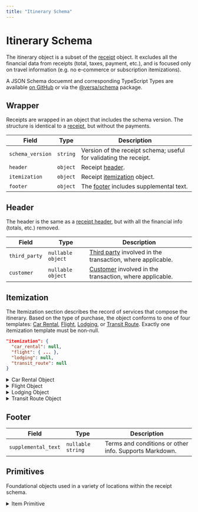```yaml
---
title: "Itinerary Schema"
---
```


# Itinerary Schema

The itinerary object is a subset of the [receipt](/receipt) object. It excludes all the financial data from receipts (total, taxes, payment, etc.), and is focused only on travel information (e.g. no e-commerce or subscription itemizations).

A JSON Schema docuemnt and corresponding TypeScript Types are available [on GitHub](https://github.com/versa-protocol/schema/blob/main/data/itinerary.schema.json) or via the [@versa/schema](https://www.npmjs.com/package/@versa/schema) package.

## Wrapper

Receipts are wrapped in an object that includes the schema version. The structure is identical to a [receipt](/receipt), but without the payments.

| Field            | Type     | Description                                                       |
| ---------------- | -------- | ----------------------------------------------------------------- |
| `schema_version` | `string` | Version of the receipt schema; useful for validating the receipt. |
| `header`         | `object` | Receipt [header](#header).                                        |
| `itemization`    | `object` | Receipt [itemization](#itemization) object.                       |
| `footer`         | `object` | The [footer](/#footer) includes supplemental text.                |

## Header

The header is the same as a [receipt header](/receipt#header), but with all the financial info (totals, etc.) removed.

| Field         | Type              | Description                                                                        |
| ------------- | ----------------- | ---------------------------------------------------------------------------------- |
| `third_party` | `nullable object` | [Third party](/receipt#third-party) involved in the transaction, where applicable. |
| `customer`    | `nullable object` | [Customer](/receipt#customer) involved in the transaction, where applicable.       |

## Itemization

The Itemization section describes the record of services that compose the itinerary. Based on the type of purchase, the object conforms to one of four templates: [Car Rental](#car-rental), [Flight](#flight), [Lodging](#lodging), or [Transit Route](#transit-route). Exactly one itemization template must be non-null.

```json
"itemization": {
  "car_rental": null,
  "flight": { ... },
  "lodging": null,
  "transit_route": null
}
```

<details>
<summary>Car Rental Object</summary>
<article>

### Car Rental

View a complete [car rental itinerary](https://raw.githubusercontent.com/versa-protocol/schema/refs/heads/main/examples/itinerary/car_rental.json) example.

```JSON
"car_rental": {
  "rental_at": 1713196492,
  "return_at": 1713415500,
  "rental_location": { ... },
  "return_location": { ... },
  "vehicle": {
    "description": "Polestar 2",
    "image": null
  },
  "driver_name": "Henry Ford",
  "odometer_reading_in": 100,
  "odometer_reading_out": 210,
  "items": [ ... ],
  "metadata": [],
}
```

| Field                  | Type               | Description                                                               |
| ---------------------- | ------------------ | ------------------------------------------------------------------------- |
| `rental_at`            | `integer`          | Rental time. Measured in seconds since the Unix epoch.                    |
| `return_at`            | `integer`          | Return time. Measured in seconds since the Unix epoch.                    |
| `rental_location`      | `object`           | A [place](/receipts#place) describing the rental location.                |
| `return_location`      | `object`           | A [place](/receipts#place) describing the return location.                |
| `vehicle`              | `object`           | A [vehicle](#vehicle) object.                                             |
| `driver_name`          | `nullable string`  |                                                                           |
| `odometer_reading_in`  | `nullable integer` |                                                                           |
| `odometer_reading_out` | `nullable integer` |                                                                           |
| `items`                | `array`            | An array of generic [item](#item) objects.                                |
| `metadata`             | `array`            | Array of [metadata](/receipts#metadata) objects, for any additional info. |

#### Vehicle

| Field         | Type              | Description   |
| ------------- | ----------------- | ------------- |
| `description` | `string`          | Type of car.  |
| `image`       | `nullable string` | Image of car. |

</article>
</details>

<details>
<summary>Flight Object</summary>
<article>

### Flight

View a complete [flight itinerary](https://raw.githubusercontent.com/versa-protocol/schema/refs/heads/main/examples/itinerary/flight.json) example.

| Field               | Type              | Description                            |
| ------------------- | ----------------- | -------------------------------------- |
| `tickets`           | `array`           | An array of [ticket](#ticket) objects. |
| `itinerary_locator` | `nullable string` |                                        |

#### Tickets

| Field            | Type              | Description                                                               |
| ---------------- | ----------------- | ------------------------------------------------------------------------- |
| `segments`       | `array`           | Array of [segments](#segments).                                           |
| `number`         | `nullable string` |                                                                           |
| `record_locator` | `nullable string` |                                                                           |
| `passenger`      | `nullable string` |                                                                           |
| `metadata`       | `array`           | Array of [metadata](/receipts#metadata) objects, for any additional info. |

#### Segments

| Field                    | Type               | Description                                                                                                          |
| ------------------------ | ------------------ | -------------------------------------------------------------------------------------------------------------------- |
| `departure_airport_code` | `string`           | The three-letter IATA airport code that the flight departed from.                                                    |
| `arrival_airport_code`   | `string`           | The three-letter IATA airport code of the flight’s destination.                                                      |
| `departure_at`           | `nullable integer` | Departure time. Measured in seconds since the Unix epoch.                                                            |
| `arrival_at`             | `nullable integer` | Arrival time. Measured in seconds since the Unix epoch.                                                              |
| `departure_tz`           | `nullable string`  | A list of possible time zone values is maintained at the [IANA Time Zone Database](https://www.iana.org/time-zones). |
| `arrival_tz`             | `nullable string`  | A list of possible time zone values is maintained at the [IANA Time Zone Database](https://www.iana.org/time-zones). |
| `flight_number`          | `nullable string`  | The two-letter IATA airline designator followed by a one to four digit number (e.g. 'DL123').                        |
| `class_of_service`       | `nullable string`  |                                                                                                                      |
| `seat`                   | `nullable string`  |                                                                                                                      |
| `aircraft_type`          | `nullable string`  | The ICAO code of the aircraft.                                                                                       |
| `metadata`               | `array`            | Array of [metadata](/receipts#metadata) objects, for any additional info.                                            |

</article>
</details>

<details>
<summary>Lodging Object</summary>
<article>

### Lodging

View a complete [lodging itinerary](https://raw.githubusercontent.com/versa-protocol/schema/refs/heads/main/examples/itinerary/lodging.json) example.

```JSON
lodging: {
  "check_in": 1713196492,
  "check_out": 1713473361,
  "guests": [ ... ],
  "room": "806",
  "location": { ... },
  "items": [ ... ],
  "metadata": [],
}
```

| Field       | Type              | Description                                                                                                  |
| ----------- | ----------------- | ------------------------------------------------------------------------------------------------------------ |
| `check_in`  | `int`             | Check-in date-time. Measured in seconds since the Unix epoch.                                                |
| `check_out` | `int`             | Check-out date-time. Measured in seconds since the Unix epoch.                                               |
| `guests`    | `array`           | Array of [person](#person) objects.                                                                          |
| `room`      | `nullable string` | Room number.                                                                                                 |
| `location`  | `nullable object` | A [place](/receipts#place) object describing the hotel / lodging.                                            |
| `items`     | `array`           | An array of generic [item](#item) objects. This includes the room rate, as well as incidentals / full folio. |
| `metadata`  | `array`           | Array of [metadata](/receipts#metadata) objects, for any additional info.                                    |

</article>
</details>

<details>
<summary>Transit Route Object</summary>
<article>

### Transit Route

A route, typically used by rideshare / taxi services, or rail / bus / ferry / etc. View complete [taxi itinerary](https://raw.githubusercontent.com/versa-protocol/schema/refs/heads/main/examples/itinerary/rideshare.json) or [rail itinerary](https://raw.githubusercontent.com/versa-protocol/schema/refs/heads/main/examples/itinerary/rail.json) examples.

```JSON
"transit_route": {
  "transit_route_items": [{
    "departure_address": {
      "street_address": "273 Sesame St",
      "city": "Brooklyn",
      "region": "NY",
      "country": "US",
      "postal_code": "11205",
      "lat": 40.68266,
      "lon": -73.94237,
      "tz": "America/New_York"
    },
    "arrival_address": {
      "street_address": "141 Broadway",
      "city": "Brooklyn",
      "region": "NY",
      "country": "US",
      "postal_code": "11205",
      "lat": 40.69954,
      "lon": -73.97064,
      "tz": "America/New_York"
    },
    "departure_at": 1713196492,
    "arrival_at": 1713197752,
    "passenger": null,
    "polyline": "syhwFxzhbMrFtdAmpAhOlGzmAi%5CdEaGEDgEoAEMfK",
    "metadata": [],
  }],
}
```

| Field                 | Type    | Description                                                 |
| --------------------- | ------- | ----------------------------------------------------------- |
| `transit_route_items` | `array` | Array of [transit route item](#transit-route-item) objects. |

#### Transit Route Item

| Field                | Type               | Description                                                                                                       |
| -------------------- | ------------------ | ----------------------------------------------------------------------------------------------------------------- |
| `departure_location` | `object`           | The origin [place](/receipts#place) object.                                                                       |
| `arrival_location`   | `object`           | The destination [place](/receipts#place) object.                                                                  |
| `departure_at`       | `nullable integer` | Departure time. Measured in seconds since the Unix epoch.                                                         |
| `arrival_at`         | `nullable integer` | Arrival time. Measured in seconds since the Unix epoch.                                                           |
| `mode`               | `nullable enum`    | One of `car`, `taxi`, `rail`, `bus`, `ferry`, `other`.                                                            |
| `passenger`          | `nullable string`  | For ticketed local transit, the passenger name.                                                                   |
| `polyline`           | `nullable string`  | An [encoded polyline](https://developers.google.com/maps/documentation/utilities/polylinealgorithm) of the route. |
| `metadata`           | `array`            | Array of key/value [metadata pairs](/receipts#metadata).                                                          |

</article>
</details>

## Footer

| Field               | Type              | Description                                            |
| ------------------- | ----------------- | ------------------------------------------------------ |
| `supplemental_text` | `nullable string` | Terms and conditions or other info. Supports Markdown. |

## Primitives

Foundational objects used in a variety of locations within the receipt schema.

<details>
<summary>Item Primitive</summary>
<article>

### Item

A generic line item.

```json
{
  "description": "Blue Cheese Crumbles",
  "quantity": 10,
  "unit": null,
  "product_image_asset_id": null,
  "group": null,
  "unspsc": null,
  "url": null,
  "date": null,
  "metadata": [{ "key": "SKU", "value": "524959" }]
}
```

| Field                    | Type              | Description                                                                                                                  |
| ------------------------ | ----------------- | ---------------------------------------------------------------------------------------------------------------------------- |
| `description`            | `string`          | Description of the good / service.                                                                                           |
| `quantity`               | `nullable number` | Quantity of items.                                                                                                           |
| `unit`                   | `nullable string` | Field describing the unit type, typically for weight or volume -based values, e.g. 'kg' or 'gallons'. Leave null for 'each'. |
| `product_image_asset_id` | `nullable string` | [Asset](/assets) id of uploaded product image.                                                                               |
| `group`                  | `nullable string` | Grouping of line items.                                                                                                      |
| `unspsc`                 | `nullable string` | The 8-digit [UNSPSC code](https://www.unspsc.org/) for this item.                                                            |
| `url`                    | `nullable string` | URL to product page.                                                                                                         |
| `date`                   | `nullable string` | Date corresponding to the given line item, in ISO 8601 format (YYYY-MM-DD).                                                  |
| `metadata`               | `array`           | Array of key/value [metadata pairs](/receipts#metadata), e.g. SKU.                                                           |

</article>
</details>
